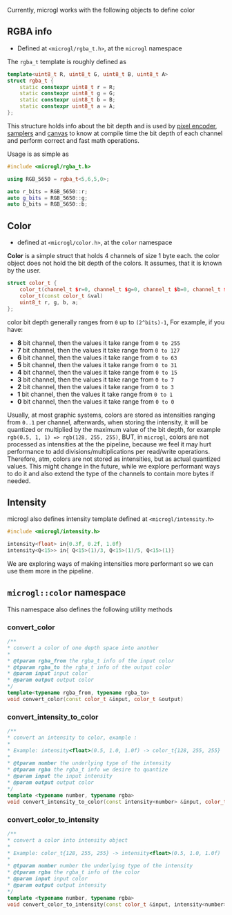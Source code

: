 Currently, microgl works with the following objects to define color

## RGBA info
- Defined at `<microgl/rgba_t.h>`, at the `microgl` namespace

The `rgba_t` template is roughly defined as 
```cpp
template<uint8_t R, uint8_t G, uint8_t B, uint8_t A>
struct rgba_t {
    static constexpr uint8_t r = R;
    static constexpr uint8_t g = G;
    static constexpr uint8_t b = B;
    static constexpr uint8_t a = A;
};
``` 

This structure holds info about the bit depth and is used by [pixel encoder](pixel-coders),
[samplers](samplers) and [canvas](canvas) to know at compile time the bit depth of each channel 
and perform correct and fast math operations.

Usage is as simple as
```cpp
#include <microgl/rgba_t.h>

using RGB_5650 = rgba_t<5,6,5,0>;

auto r_bits = RGB_5650::r;
auto g_bits = RGB_5650::g;
auto b_bits = RGB_5650::b;
```

## Color
- defined at `<microgl/color.h>`, at the `color` namespace

**Color** is a simple struct that holds 4 channels of size 1 byte each.
the color object does not hold the bit depth of the colors. It assumes,
that it is known by the user.
```cpp
struct color_t {
    color_t(channel_t $r=0, channel_t $g=0, channel_t $b=0, channel_t $a=255)
    color_t(const color_t &val)
    uint8_t r, g, b, a;
};
```

color bit depth generally ranges from `0` up to `(2^bits)-1`, For example, if you have:
- **8** bit channel, then the values it take range from `0 to 255`
- **7** bit channel, then the values it take range from `0 to 127`
- **6** bit channel, then the values it take range from `0 to 63`
- **5** bit channel, then the values it take range from `0 to 31`
- **4** bit channel, then the values it take range from `0 to 15`
- **3** bit channel, then the values it take range from `0 to 7`
- **2** bit channel, then the values it take range from `0 to 3`
- **1** bit channel, then the values it take range from `0 to 1`
- **0** bit channel, then the values it take range from `0 to 0`

Usually, at most graphic systems, colors are stored as intensities ranging from `0..1` per
channel, afterwards, when storing the intensity, it will be quantized or multiplied by
the maximum value of the bit depth, for example `rgb(0.5, 1, 1) => rgb(128, 255, 255)`,
BUT, in `microgl`, colors are not processed as intensities at the the pipeline, because we
feel it may hurt performance to add divisions/multiplications per read/write operations.
Therefore, atm, colors are not stored as intensities, but as actual quantized values.
This might change in the future, while we explore performant ways to do it and also extend
the type of the channels to contain more bytes if needed.

## Intensity

microgl also defines intensity template defined at `<microgl/intensity.h>`
```cpp
#include <microgl/intensity.h>

intensity<float> in{0.3f, 0.2f, 1.0f}
intensity<Q<15>> in{ Q<15>(1)/3, Q<15>(1)/5, Q<15>(1)}
```

We are exploring ways of making intensities more performant so we can use them more
in the pipeline.

## `microgl::color` namespace
This namespace also defines the following utility methods

### convert_color
```cpp
/**
* convert a color of one depth space into another 
* 
* @tparam rgba_from the rgba_t info of the input color 
* @tparam rgba_to the rgba_t info of the output color
* @param input input color
* @param output output color
*/
template<typename rgba_from, typename rgba_to>
void convert_color(const color_t &input, color_t &output)
```

### convert_intensity_to_color

```cpp
/**
* convert an intensity to color, example :
*
* Example: intensity<float>(0.5, 1.0, 1.0f) -> color_t{128, 255, 255}
*
* @tparam number the underlying type of the intensity
* @tparam rgba the rgba_t info we desire to quantize
* @param input the input intensity
* @param output output color
*/
template <typename number, typename rgba>
void convert_intensity_to_color(const intensity<number> &input, color_t &output)
```

### convert_color_to_intensity

```cpp
/**
* convert a color into intensity object
*
* Example: color_t{128, 255, 255} -> intensity<float>(0.5, 1.0, 1.0f)
*
* @tparam number number the underlying type of the intensity
* @tparam rgba the rgba_t info of the color
* @param input input color
* @param output output intensity
*/
template <typename number, typename rgba>
void convert_color_to_intensity(const color_t &input, intensity<number> &output)
```
